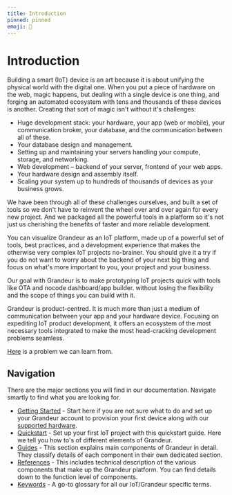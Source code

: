```yaml
---
title: Introduction
pinned: pinned
emoji: 🤖
---
```


# Introduction

Building a smart (IoT) device is an art because it is about unifying the physical world with the digital one. When you put a piece of hardware on the web, magic happens, but dealing with a single device is one thing, and forging an automated ecosystem with tens and thousands of these devices is another. Creating that sort of magic isn't without it's challenges:

- Huge development stack: your hardware, your app (web or mobile), your communication broker, your database, and the communication between all of these.
- Your database design and management.
- Setting up and maintaining your servers handling your compute, storage, and networking.
- Web development – backend of your server, frontend of your web apps.
- Your hardware design and assembly itself.
- Scaling your system up to hundreds of thousands of devices as your business grows.

We have been through all of these challenges ourselves, and built a set of tools so we don't have to reinvent the wheel over and over again for every new project. And we packaged all the powerful tools in a platform so it's not just us cherishing the benefits of faster and more reliable development.

You can visualize Grandeur as an IoT platform, made up of a powerful set of tools, best practices, and a development experience that makes the otherwise very complex IoT projects no-brainer. You should give it a try if you do not want to worry about the backend of your next big thing and focus on what's more important to you, your project and your business.

Our goal with Grandeur is to make prototyping IoT projects quick with tools like OTA and nocode dashboard/app builder. without losing the flexibility and the scope of things you can build with it.

Grandeur is product-centred. It is much more than just a medium of communication between your app and your hardware device. Focusing on expediting IoT product development, it offers an ecosystem of the most necessary tools integrated to make the most head-cracking development problems seamless.

[Here](https://www.grandeur.dev/blog/how-grandeur-works) is a problem we can learn from. 
 
## Navigation
There are the major sections you will find in our documentation. Navigate smartly to find what you are looking for. 

- [Getting Started](./getting-started.mdx) - Start here if you are not sure what to do and set up your Grandeur account to provision your first device along with our [supported hardware](./guides/hardware/setting-boards/setting-up-esp32).
- [Quickstart](/hello-world-with-iot.mdx) - Set up your first IoT project with this quickstart guide. Here we tell you how to's of different elements of Grandeur.
- [Guides](/guides/project/managing-a-project.mdx) - This section explains main components of Grandeur in detail. They classify details of each component in their own dedicated section. 
- [References](./references/cli.mdx) - This includes technical description of the various components that make up the Grandeur platform. You can find details down to the function level of components.
- [Keywords](/keywords.mdx) - A go-to glossary for all our IoT/Grandeur specific terms. 
